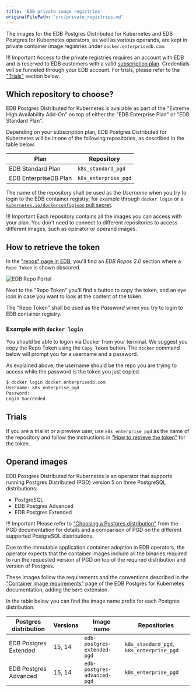 ```yaml
---
title: 'EDB private image registries'
originalFilePath: 'src/private_registries.md'
---
```


The images for the EDB Postgres Distributed for Kubernetes and EDB Postgres for
Kubernetes operators, as well as various operands, are kept in private
container image registries under `docker.enterprisedb.com`.

!!! Important
    Access to the private registries requires an account with EDB and is
    reserved to EDB customers with a valid [subscription plan](https://www.enterprisedb.com/products/plans-comparison#selfmanagedenterpriseplan).
    Credentials will be funneled through your EDB account.
    For trials, please refer to the ["Trials"](#trials) section below.

## Which repository to choose?

EDB Postgres Distributed for Kubernetes is available as part of the "Extreme
High Availability Add-On" on top of either the "EDB Enterprise Plan" or "EDB
Standard Plan".

Depending on your subscription plan, EDB Postgres Distributed for Kubernetes
will be in one of the following repositories, as described in the table below:

| Plan                  | Repository           |
| --------------------- | -------------------- |
| EDB Standard Plan     | `k8s_standard_pgd`   |
| EDB EnterpriseDB Plan | `k8s_enterprise_pgd` |

The name of the repository shall be used as the *Username* when you try to
login to the EDB container registry, for example through `docker login` or a
[`kubernetes.io/dockerconfigjson` pull secret](https://kubernetes.io/docs/concepts/configuration/secret/#secret-types).

!!! Important
    Each repository contains all the images you can access with your plan.
    You don't need to connect to different repositories to access different
    images, such as operator or operand images.

## How to retrieve the token

In the ["repos" page in EDB](https://www.enterprisedb.com/repos-downloads),
you'll find an *EDB Repos 2.0* section where a `Repo Token` is shown obscured.

![EDB Repo Portal](images/edb-repo-portal.png)

Next to the "Repo Token" you'll find a button to copy the token, and an eye icon
in case you want to look at the content of the token.

The "Repo Token" shall be used as the *Password* when you try to login to EDB
container registry.

### Example with `docker login`

You should be able to logon via Docker from your terminal. We suggest you
copy the Repo Token using the `Copy Token` button. The `docker` command below
will prompt you for a username and a password.

As explained above, the username should be the repo you are trying to access
while the password is the token you just copied.

```sh
$ docker login docker.enterprisedb.com  
Username: k8s_enterprise_pgd
Password: 
Login Succeeded
```

## Trials

If you are a trialist or a preview user, use `k8s_enterprise_pgd` as the name
of the repository and follow the instructions in
["How to retrieve the token"](#how-to-retrieve-the-token) for the token.

## Operand images

EDB Postgres Distributed for Kubernetes is an operator that supports running
Postgres Distributed (PGD) version 5 on three PostgreSQL distributions:

-   PostgreSQL
-   EDB Postgres Advanced
-   EDB Postgres Extended

!!! Important
    Please refer to ["Choosing a Postgres distribution"](https://www.enterprisedb.com/docs/pgd/latest/choosing_server/)
    from the PGD documentation for details and a comparison of PGD on the
    different supported PostgreSQL distributions.

Due to the immutable application container adoption in EDB operators, the
operator expects that the container images include all the binaries required
to run the requested version of PGD on top of the required distribution and
version of Postgres.

These images follow the requirements and the conventions described in the
["Container image requirements"](https://www.enterprisedb.com/docs/postgres_for_kubernetes/latest/container_images/)
page of the EDB Postgres for Kubernetes documentation, adding the `bdr5`
extension.

In the table below you can find the image name prefix for each Postgres distribution:

| Postgres distribution | Versions | Image name                  | Repositories                             |
| --------------------- | -------- | --------------------------- | ---------------------------------------- |
| EDB Postgres Extended | 15, 14   | `edb-postgres-extended-pgd` | `k8s_standard_pgd`, `k8s_enterprise_pgd` |
| EDB Postgres Advanced | 15, 14   | `edb-postgres-advanced-pgd` | `k8s_enterprise_pgd`                     |
